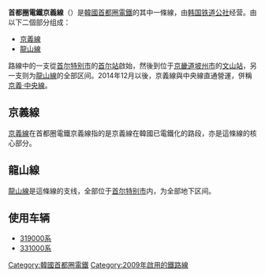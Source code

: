 {{refimprove|time=2014-06-08T01:25:59+00:00}}
{{not|京義線}}
{{鐵道路線情報
|諺文 = 수도권 전철 경의선
|漢字 = 首都圈 電鐵 京義線
|馬-賴式 = 
|文觀部式 = Sudogwon Jeoncheol Gyeongui seon
|路線名稱 = 首都圈電鐵京義線
|路線顏色 = {{韓國鐵道路線色|KR|1}}
|圖片 = <!-- 檔案不存在 Korail emu331012.JPG -->
|圖片說明 = [[首爾站|首爾站]]方向運行中的[[韩国铁道公社331000系电力动车组|331000系列車]]
|種類 = [[運行系統|運行系統]]
|國家 = {{KOR}}
|狀態 = 參考''[[首都圈電鐵京義·中央線|首都圈電鐵京義·中央線]]''
|路線網 = [[首都圈電鐵|首都圈電鐵]]
|途經路線 = [[京義線|京義線]]、[[龍山線|龍山線]]
|起點 = [[首爾站|首爾站]]<br />（[[首爾特別市|首爾特別市]][[龍山區_(首爾)|龍山區]]）<br />[[龍山站_(首爾)|龍山站]]<br />（首爾特別市龍山區）
|終點 = [[文山站|文山站]]<br />（[[京畿道|京畿道]][[坡州市|坡州市]]）
|站數 = 
|載客量 = 
|通車 = 2009年6月30日
|廢線 = 2014年12月26日
|營運者 = [[韓國鐵道公社|韓國鐵道公社]]
|營業距離 = 50.4公里
|軌距 = 1,435毫米（[[標準軌|標準軌]]）
|軌道數量 = [[複線鐵路|2]]（首爾、龍山－加佐、陵谷－文山）<br />[[四線鐵路|4]]（加佐－陵谷）
|電氣化方式 = 高架電纜、高架剛性電纜<br />[[交流電|交流電]] 25,000 V 60 Hz
|閉塞方式 = [[自動列車停止裝置|ATS]]
}}

'''首都圈電鐵京義線'''（{{kor|諺=수도권 전철 경의선|漢=首都圈 電鐵 京義線|羅=Sudogwon jeoncheol Gyeongui seon|f=y}}）是[[韓國首都圈電鐵|韓國首都圈電鐵]]的其中一條線，由[[韩国铁道公社|韩国铁道公社]]经营。由以下二個部分组成：
*[[京義線|京義線]]
*[[龍山線|龍山線]]

路線中的一支從[[首尔特别市|首尔特别市]]的[[首尔站|首尔站]]啟始，然後到位于[[京畿道|京畿道]][[坡州市|坡州市]]的[[文山站|文山站]]，另一支则为[[龍山線|龍山線]]的全部区间。2014年12月以後，京義線與中央線直通營運，併稱[[首都圈電鐵京義·中央線|京義·中央線]]。

== 京義線 ==
{{main|京義線}}
[[京義線|京義線]]在首都圈電鐵京義線指的是京義線在韓國已電鐵化的路段，亦是這條線的核心部分。

== 龍山線 ==
{{main|龍山線}}
[[龍山線|龍山線]]是這條線的支线，全部位于[[首尔特别市|首尔特别市]]内，为全部地下区间。

== 使用车辆 ==
*[[韩国铁道公社319000系电力动车组|319000系]]
*[[韩国铁道公社331000系电力动车组|331000系]]

{{首都圈电铁路线}}

[[Category:韓國首都圈電鐵|Category:韓國首都圈電鐵]]
[[Category:2009年啟用的鐵路線|Category:2009年啟用的鐵路線]]